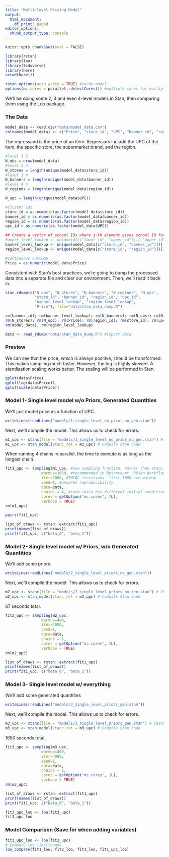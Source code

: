 ```yaml
---
title: "Multi-level Pricing Model"
output:
  html_document:
    df_print: paged
editor_options:
  chunk_output_type: console
---
```


```r
knitr::opts_chunk$set(eval = FALSE)
```

```r
library(rstan)
library(loo)
library(tidyverse)
library(here)
setwd(here())
```

```r
rstan_options(auto_write = TRUE) #cache model
options(mc.cores = parallel::detectCores()) #multiple cores for multiple chains
```

We'll be doing some 2, 3 and even 4-level models in Stan, then comparing them using the Loo package.

### The Data

```r
model_data <- read.csv("data/model_data.csv")
colnames(model_data) <- c("Price", "store_id", "UPC", "banner_id", "region_id")
```

The regressand is the price of an item. Regressors include the UPC of the item, the specific store, the supermarket brand, and the region.

```r
#level 1 n
N_obs = nrow(model_data)
#level 2 n
N_stores = length(unique(model_data$store_id))
#level 3 n
N_banners = length(unique(model_data$banner_id))
#level 4 n
N_regions = length(unique(model_data$region_id))

N_upc = length(unique(model_data$UPC))

#cluster ids
store_id = as.numeric(as.factor(model_data$store_id))
banner_id = as.numeric(as.factor(model_data$banner_id))
region_id = as.numeric(as.factor(model_data$region_id))
upc_id = as.numeric(as.factor(model_data$UPC))

## Create a vector of school IDs where j-th element gives school ID for class ID j
#upper_level_lookup <- unique(d[c("lower_id", "upper_id")])[,"upper_id"]
banner_level_lookup <- unique(model_data[c("store_id", "banner_id")])[,"banner_id"]
region_level_lookup <- unique(model_data[c("store_id", "region_id")])[,"region_id"]

#continuous outcome
Price = as.numeric(model_data$Price)
```

Consistent with Stan's best practices, we're going to dump the processed data into a separate file and clear our environment. Then, we'll read it back in.

```r
stan_rdump(c("N_obs", "N_stores", "N_banners", "N_regions", "N_upc",
             "store_id", "banner_id", "region_id", "upc_id",
             "banner_level_lookup", "region_level_lookup",
             "Price"), file="data/stan_data_dump.R")

rm(banner_id); rm(banner_level_lookup); rm(N_banners); rm(N_obs); rm(N_regions);
rm(N_stores); rm(N_upc); rm(Price); rm(region_id); rm(store_id); rm(upc_id)
rm(model_data); rm(region_level_lookup)

data <- read_rdump("data/stan_data_dump.R") #import data
```

### Preview

We can see that the price, which is always positive, should be transformed. This makes sampling much faster. However, the log is highly skewed. A standization scaling works better. The scaling will be performed in Stan.

```r
qplot(data$Price)
qplot(log(data$Price))
qplot(scale(data$Price))
```


### Model 1- Single level model w/o Priors, Generated Quantities

We'll just model price as a function of UPC. 

```r
writeLines(readLines("models/1_single_level_no_prior_no_gen.stan"))
```

Next, we'll compile the model. This allows us to check for errors.

```r
m1_upc <- stanc(file = "models/1_single_level_no_prior_no_gen.stan") # Check Stan file
m1_upc <- stan_model(stanc_ret = m1_upc) # Compile Stan code
```

When running 4 chains in parallel, the time to execute is as long as the longest chain. 

```r
fit1_upc <- sampling(m1_upc, #use sampling function, rather than stan()
                warmup=1000, #recommended in Betancourt "RStan Workflow"
                iter=2000, #TOTAL iterations- first 1000 are warmup
                seed=1, #ensures reproducibility
                data=data, 
                chains = 4, #each chain has different initial condition which helps to find pathological neighborhood of posterior
                cores = getOption("mc.cores", 1L),
                verbose = TRUE)
rm(m1_upc)
```

```r
pairs(fit1_upc)
```


```r
list_of_draws <- rstan::extract(fit1_upc)
print(names(list_of_draws))
print(fit1_upc, c("beta_0", "beta_1")) 
```

### Model 2- Single level model w/ Priors, w/o Generated Quantities

We'll add some priors. 

```r
writeLines(readLines("models/2_single_level_priors_no_gen.stan"))
```

Next, we'll compile the model. This allows us to check for errors.

```r
m2_upc <- stanc(file = "models/2_single_level_priors_no_gen.stan") # Check Stan file
m2_upc <- stan_model(stanc_ret = m2_upc) # Compile Stan code
```

67 seconds total.

```r
fit2_upc <- sampling(m2_upc, 
                warmup=400, 
                iter=4000, 
                seed=1, 
                data=data, 
                chains = 1,
                cores = getOption("mc.cores", 1L),
                verbose = TRUE)
rm(m2_upc)
```

```r
list_of_draws <- rstan::extract(fit1_upc)
print(names(list_of_draws))
print(fit1_upc, c("beta_0", "beta_1")) 
```

### Model 3- Single level model w/ everything

We'll add some generated quantities 

```r
writeLines(readLines("models/3_single_level_priors_gen.stan"))
```

Next, we'll compile the model. This allows us to check for errors.

```r
m3_upc <- stanc(file = "models/3_single_level_priors_gen.stan") # Check Stan file
m3_upc <- stan_model(stanc_ret = m3_upc) # Compile Stan code
```

1650 seconds total.

```r
fit3_upc <- sampling(m3_upc, 
                warmup=400, 
                iter=4000, 
                seed=1, 
                data=data, 
                chains = 1,
                cores = getOption("mc.cores", 1L),
                verbose = TRUE)
rm(m3_upc)
```

```r
list_of_draws <- rstan::extract(fit1_upc)
print(names(list_of_draws))
print(fit1_upc, c("beta_0", "beta_1")) 
```

```r
fit3_upc_loo <- loo(fit3_upc)
fit3_upc_loo
```

### Model Comparison (Save for when adding variables)

```r
fit3_upc_loo <- loo(fit3_upc)
# Compare log likelihoods
loo_compare(fit1_loo, fit2_loo, fit3_loo, fit1_upc_loo)
```

